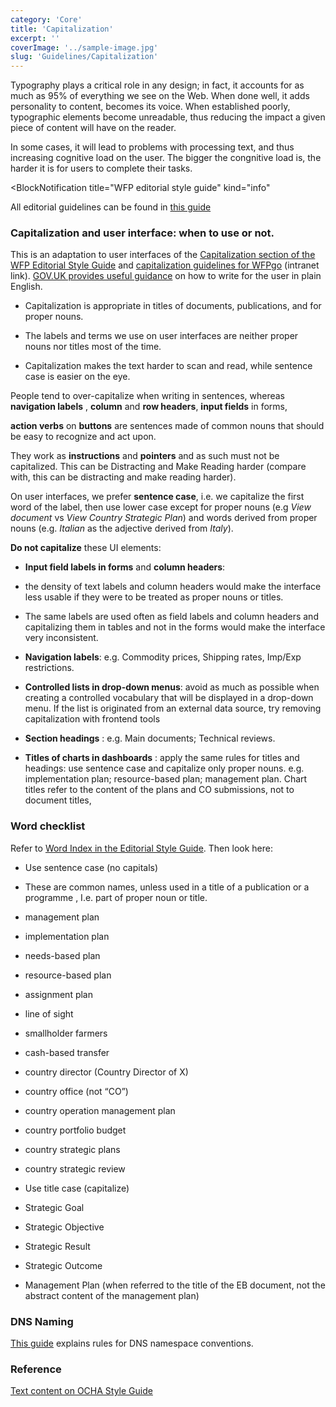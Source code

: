 ```yaml
---
category: 'Core'
title: 'Capitalization'
excerpt: ''
coverImage: '../sample-image.jpg'
slug: 'Guidelines/Capitalization'
---
```


Typography plays a critical role in any design; in fact, it accounts for as
much as 95% of everything we see on the Web. When done well, it adds
personality to content, becomes its voice. When established poorly,
typographic elements become unreadable, thus reducing the impact a given piece
of content will have on the reader.

In some cases, it will lead to problems with processing text, and thus
increasing cognitive load on the user. The bigger the congnitive load is, the
harder it is for users to complete their tasks.

<BlockNotification
  title="WFP editorial style guide"
  kind="info"
>
All editorial guidelines can be found in [this
guide](https://cdn.wfp.org/guides/editorial)

</BlockNotification>

### Capitalization and user interface: when to use or not.

This is an adaptation to user interfaces of the [Capitalization section of the
WFP Editorial Style
Guide](https://cdn.wfp.org/guides/editorial/content/capitalization/) and [capitalization guidelines for WFPgo](https://communities.wfp.org/post/capitalization-titles) (intranet link).
[GOV.UK provides useful guidance](https://www.gov.uk/guidance/content-design/writing-for-gov-uk) on how to write for the user in plain English.

- Capitalization is appropriate in titles of documents, publications, and for proper nouns.

- The labels and terms we use on user interfaces are neither proper nouns nor titles most of the time.

- Capitalization makes the text harder to scan and read, while sentence case is easier on the eye.

People tend to over-capitalize when writing in sentences, whereas **navigation
labels** , **column** and **row headers**, **input fields** in forms,

**action verbs** on **buttons** are sentences made of common nouns that should
be easy to recognize and act upon.

They work as **instructions** and **pointers** and as such must not be
capitalized. This can be Distracting and Make Reading harder (compare with,
this can be distracting and make reading harder).

On user interfaces, we prefer **sentence case**, i.e. we capitalize the
first word of the label, then use lower case except for proper nouns (e.g _View document_ vs _View Country Strategic Plan_) and words derived
from proper nouns (e.g. _Italian_ as the adjective derived from _Italy_).

**Do not capitalize** these UI elements:

- **Input field labels in forms** and **column headers**:

- the density of text labels and column headers would make the interface
  less usable if they were to be treated as proper nouns or titles.

- The same labels are used often as field labels and column headers and capitalizing them in tables and not in the forms would make the interface
  very inconsistent.

- **Navigation labels**: e.g. Commodity prices, Shipping rates, Imp/Exp
  restrictions.

- **Controlled lists in drop-down menus**: avoid as much as possible when
  creating a controlled vocabulary that will be displayed in a drop-down
  menu. If the list is originated from an external data source, try removing
  capitalization with frontend tools

- **Section headings** : e.g. Main documents; Technical reviews.

- **Titles of charts in dashboards** : apply the same rules for titles and
  headings: use sentence case and capitalize only proper nouns. e.g. implementation plan; resource-based plan; management plan. Chart
  titles refer to the content of the plans and CO submissions, not to
  document titles,

### Word checklist

Refer to [Word Index in the Editorial Style Guide](https://cdn.wfp.org/guides/editorial/reference/wordindex/). Then look here:

- Use sentence case (no capitals)

- These are common names, unless used in a title of a publication or a programme , I.e. part of proper noun or title.

- management plan

- implementation plan
- needs-based plan
- resource-based plan
- assignment plan

- line of sight
- smallholder farmers
- cash-based transfer
- country director (Country Director of X)
- country office (not “CO”)
- country operation management plan
- country portfolio budget
- country strategic plans
- country strategic review
- Use title case (capitalize)
- Strategic Goal
- Strategic Objective
- Strategic Result
- Strategic Outcome
- Management Plan (when referred to the title of the EB document, not the abstract content of the management plan)

### DNS Naming

[This guide](https://newgo.wfp.org/documents/dns-conventions/) explains rules for DNS namespace conventions.

### Reference

[Text content on OCHA Style Guide](https://brand.unocha.org/d/xEPytAUjC3sH/web-design#/web-content-guideline/text-content)
